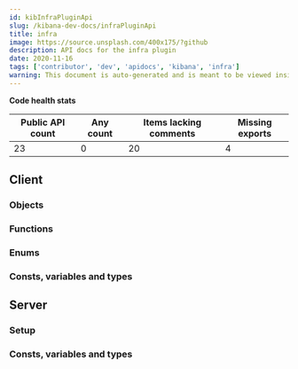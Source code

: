 ```yaml
---
id: kibInfraPluginApi
slug: /kibana-dev-docs/infraPluginApi
title: infra
image: https://source.unsplash.com/400x175/?github
description: API docs for the infra plugin
date: 2020-11-16
tags: ['contributor', 'dev', 'apidocs', 'kibana', 'infra']
warning: This document is auto-generated and is meant to be viewed inside our experimental, new docs system. Reach out in #docs-engineering for more info.
---
```






**Code health stats**

| Public API count  | Any count | Items lacking comments | Missing exports |
|-------------------|-----------|------------------------|-----------------|
| 23 | 0 | 20 | 4 |

## Client

### Objects
<DocDefinitionList data={infraObj.client.objects}/>

### Functions
<DocDefinitionList data={infraObj.client.functions}/>

### Enums
<DocDefinitionList data={infraObj.client.enums}/>

### Consts, variables and types
<DocDefinitionList data={infraObj.client.misc}/>

## Server

### Setup
<DocDefinitionList data={[infraObj.server.setup]}/>

### Consts, variables and types
<DocDefinitionList data={infraObj.server.misc}/>

